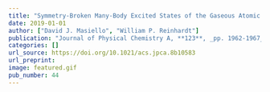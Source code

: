 ```yaml
---
title: "Symmetry-Broken Many-Body Excited States of the Gaseous Atomic Double-Well Bose–Einstein Condensate"
date: 2019-01-01
author: ["David J. Masiello", "William P. Reinhardt"]
publication: "Journal of Physical Chemistry A, **123**, _pp. 1962-1967_ (2019)."
categories: []
url_source: https://doi.org/10.1021/acs.jpca.8b10583
url_preprint: 
image: featured.gif
pub_number: 44
---
```

